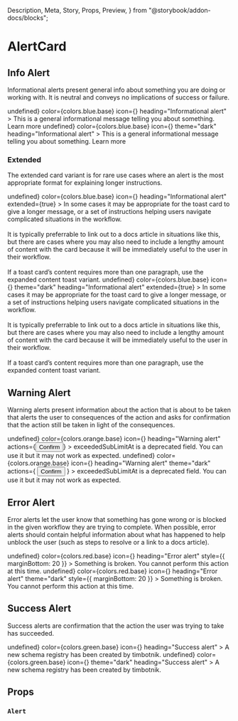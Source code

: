   Description,
  Meta,
  Story,
  Props,
  Preview,
} from "@storybook/addon-docs/blocks";

<Meta title="Components|AlertCard" />

# AlertCard

<Description
  of={AlertCard}
  markdown="**AlertCards** provide a way to display short, important message in a way that attracts the user's attention without interrupting the user's task."
/>

## Info Alert

Informational alerts present general info about something you are doing or working with. It is neutral and conveys no implications of success or failure.

<Preview>
  <Story name="info light">
    <AlertCard
      onClose={() => undefined}
      color={colors.blue.base}
      icon={<IconInfoSolid />}
      heading="Informational alert"
    >
      This is a general informational message telling you about something. Learn
      more
    </AlertCard>
  </Story>
  <Story name="info dark">
    <AlertCard
      onClose={() => undefined}
      color={colors.blue.base}
      icon={<IconInfoSolid css={{ "& .inner": { fill: colors.white } }} />}
      theme="dark"
      heading="Informational alert"
    >
      This is a general informational message telling you about something. Learn
      more
    </AlertCard>
  </Story>
</Preview>

### Extended

The extended card variant is for rare use cases where an alert is the most appropriate format for explaining longer instructions.

<Preview>
  <Story name="info light extended">
    <AlertCard
      onClose={() => undefined}
      color={colors.blue.base}
      icon={<IconInfoSolid />}
      heading="Informational alert"
      extended={true}
    >
      In some cases it may be appropriate for the toast card to give a longer
      message, or a set of instructions helping users navigate complicated
      situations in the workflow.
      <br />
      <br />
      It is typically preferrable to link out to a docs article in situations like
      this, but there are cases where you may also need to include a lengthy amount
      of content with the card because it will be immediately useful to the user
      in their workflow.
      <br />
      <br />
      If a toast card’s content requires more than one paragraph, use the
      expanded content toast variant.
    </AlertCard>
  </Story>
  <Story name="info dark extended">
    <AlertCard
      onClose={() => undefined}
      color={colors.blue.base}
      icon={<IconInfoSolid css={{ "& .inner": { fill: colors.white } }} />}
      theme="dark"
      heading="Informational alert"
      extended={true}
    >
      In some cases it may be appropriate for the toast card to give a longer
      message, or a set of instructions helping users navigate complicated
      situations in the workflow.
      <br />
      <br />
      It is typically preferrable to link out to a docs article in situations like
      this, but there are cases where you may also need to include a lengthy amount
      of content with the card because it will be immediately useful to the user
      in their workflow.
      <br />
      <br />
      If a toast card’s content requires more than one paragraph, use the
      expanded content toast variant.
    </AlertCard>
  </Story>
</Preview>

## Warning Alert

Warning alerts present information about the action that is about to be taken that alerts the user to consequences of the action and asks for confirmation that the action still be taken in light of the consequences.

<Preview>
  <Story name="warning light">
    <AlertCard
      onClose={() => undefined}
      color={colors.orange.base}
      icon={<IconWarningSolid />}
      heading="Warning alert"
      actions={<Button size="small">Confirm</Button>}
    >
      exceededSubLimitAt is a deprecated field. You can use it but it may not
      work as expected.
    </AlertCard>
  </Story>
  <Story name="warning dark">
    <AlertCard
      onClose={() => undefined}
      color={colors.orange.base}
      icon={<IconWarningSolid />}
      heading="Warning alert"
      theme="dark"
      actions={
        <Button theme="dark" size="small">
          Confirm
        </Button>
      }
    >
      exceededSubLimitAt is a deprecated field. You can use it but it may not
      work as expected.
    </AlertCard>
  </Story>
</Preview>

## Error Alert

Error alerts let the user know that something has gone wrong or is blocked in the given workflow they are trying to complete. When possible, error alerts should contain helpful information about what has happened to help unblock the user (such as steps to resolve or a link to a docs article).

<Preview>
  <Story name="error light">
    <AlertCard
      onClose={() => undefined}
      color={colors.red.base}
      icon={<IconErrorSolid />}
      heading="Error alert"
      style={{ marginBottom: 20 }}
    >
      Something is broken. You cannot perform this action at this time.
    </AlertCard>
  </Story>
  <Story name="error dark">
    <AlertCard
      onClose={() => undefined}
      color={colors.red.base}
      icon={<IconErrorSolid css={{ "& .inner": { fill: colors.white } }} />}
      heading="Error alert"
      theme="dark"
      style={{ marginBottom: 20 }}
    >
      Something is broken. You cannot perform this action at this time.
    </AlertCard>
  </Story>
</Preview>

## Success Alert

Success alerts are confirmation that the action the user was trying to take has succeeded.

<Preview>
  <Story name="success light">
    <AlertCard
      onClose={() => undefined}
      color={colors.green.base}
      icon={<IconSuccessSolid />}
      heading="Success alert"
    >
      A new schema registry has been created by timbotnik.
    </AlertCard>
  </Story>
  <Story name="success dark">
    <AlertCard
      onClose={() => undefined}
      color={colors.green.base}
      icon={<IconSuccessSolid css={{ "& .inner": { fill: colors.white } }} />}
      theme="dark"
      heading="Success alert"
    >
      A new schema registry has been created by timbotnik.
    </AlertCard>
  </Story>
</Preview>

## Props

### `Alert`

<Props of={AlertCard} />
